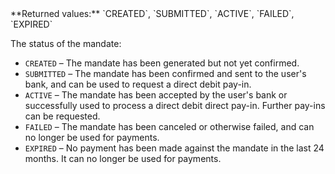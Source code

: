 <ResponseField name="Status" type="string" >    
**Returned values:** `CREATED`, `SUBMITTED`, `ACTIVE`, `FAILED`, `EXPIRED`

The status of the mandate:  
- `CREATED` – The mandate has been generated but not yet confirmed.  
- `SUBMITTED` – The mandate has been confirmed and sent to the user's bank, and can be used to request a direct debit pay-in. 
- `ACTIVE` – The mandate has been accepted by the user's bank or successfully used to process a direct debit direct pay-in. Further pay-ins can be requested.
- `FAILED` – The mandate has been canceled or otherwise failed, and can no longer be used for payments.
- `EXPIRED` – No payment has been made against the mandate in the last 24 months. It can no longer be used for payments.
</ResponseField>
